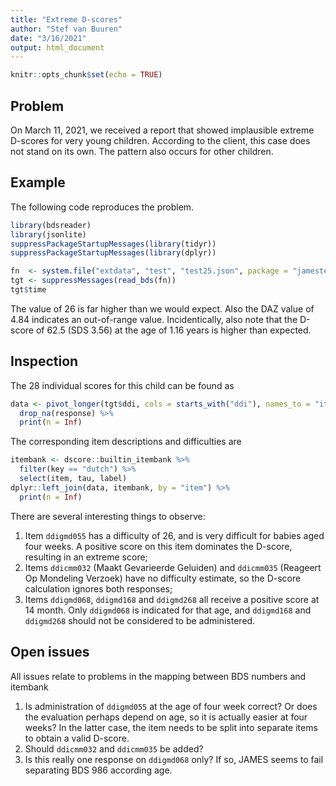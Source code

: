 ```yaml
---
title: "Extreme D-scores"
author: "Stef van Buuren"
date: "3/16/2021"
output: html_document
---
```


```r
knitr::opts_chunk$set(echo = TRUE)

```

## Problem

On March 11, 2021, we received a report that showed implausible extreme D-scores for very young children. According to the client, this case does not stand on its own. The pattern also occurs for other children.

## Example

The following code reproduces the problem.

```r
library(bdsreader)
library(jsonlite)
suppressPackageStartupMessages(library(tidyr))
suppressPackageStartupMessages(library(dplyr))

fn  <- system.file("extdata", "test", "test25.json", package = "jamestest")
tgt <- suppressMessages(read_bds(fn))
tgt$time
```


The value of 26 is far higher than we would expect. Also the DAZ value of 4.84 indicates an out-of-range value. Incidentically, also note that the D-score of 62.5 (SDS 3.56) at the age of 1.16 years is higher than expected.

## Inspection

The 28 individual scores for this child can be found as

```r
data <- pivot_longer(tgt$ddi, cols = starts_with("ddi"), names_to = "item", values_to = "response") %>% 
  drop_na(response) %>% 
  print(n = Inf)
```

The corresponding item descriptions and difficulties are

```r
itembank <- dscore::builtin_itembank %>% 
  filter(key == "dutch") %>% 
  select(item, tau, label)
dplyr::left_join(data, itembank, by = "item") %>% 
  print(n = Inf)
```

There are several interesting things to observe:

1. Item `ddigmd055` has a difficulty of 26, and is very difficult for babies aged four weeks. A positive score on this item dominates the D-score, resulting in an extreme score; 
2. Items `ddicmm032` (Maakt Gevarieerde Geluiden) and `ddicmm035` (Reageert Op Mondeling Verzoek) have no difficulty estimate, so the D-score calculation ignores both responses;
3. Items `ddigmd068`, `ddigmd168` and `ddigmd268` all receive a positive score at 14 month. Only `ddigmd068` is indicated for that age, and `ddigmd168` and `ddigmd268` should not be considered to be administered.


## Open issues

All issues relate to problems in the mapping between BDS numbers and itembank 

1. Is administration of `ddigmd055` at the age of four week correct? Or does the evaluation perhaps depend on age, so it is actually easier at four weeks? In the latter case, the item needs to be split into separate items to obtain a valid D-score.
2. Should `ddicmm032` and `ddicmm035` be added?
3. Is this really one response on `ddigmd068` only? If so, JAMES seems to fail separating BDS 986 according age.
